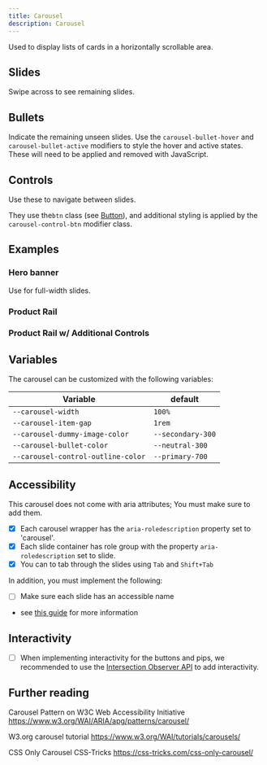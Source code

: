 ```yaml
---
title: Carousel
description: Carousel
---
```



Used to display lists of cards in a horizontally scrollable area.

## Slides

Swipe across to see remaining slides.

<ShowComponent filePath="./src/components/carousel/BasicCarousel.html">
  <BasicCarousel />
</ShowComponent>

## Bullets

Indicate the remaining unseen slides. Use the `carousel-bullet-hover` and `carousel-bullet-active` modifiers to style the hover and active states. These will need to be applied and removed with JavaScript.

<ShowComponent filePath="./src/components/carousel/CarouselBullets.html">
  <Bullets />
</ShowComponent>

## Controls

Use these to navigate between slides.

<ShowComponent filePath="./src/components/carousel/CarouselControls.html">
  <CarouselControls />
</ShowComponent>

They use the`btn` class (see [Button](/components/button/)), and additional styling is applied by the `carousel-control-btn` modifier class.

## Examples

### Hero banner

Use for full-width slides.

<ShowComponent filePath="./src/components/carousel/CarouselBanner.html">
  <CarouselBanner />
</ShowComponent>

### Product Rail

<ShowComponent filePath="./src/components/carousel/ProductRail_withBulletsAndControls.html">
  <ProductRail_withBulletsAndControls />
</ShowComponent>

### Product Rail w/ Additional Controls

<ShowComponent filePath="./src/components/carousel/ProductRail_withBulletsAndControls.html">
  <ProductRail_Additional />
</ShowComponent>

## Variables

The carousel can be customized with the following variables:

| Variable                           | default           |
| ---------------------------------- | ----------------- |
| `--carousel-width`                 | `100%`            |
| `--carousel-item-gap`              | `1rem`            |
| `--carousel-dummy-image-color`     | `--secondary-300` |
| `--carousel-bullet-color`          | `--neutral-300`   |
| `--carousel-control-outline-color` | `--primary-700`   |

## Accessibility

This carousel does not come with aria attributes; You must make sure to add them.

- [x] Each carousel wrapper has the `aria-roledescription` property set to 'carousel'.
- [x] Each slide container has role group with the property `aria-roledescription` set to slide.
- [x] You can to tab through the slides using `Tab` and `Shift+Tab`

In addition, you must implement the following:

- [ ] Make sure each slide has an accessible name

- see [this guide](https://www.w3.org/WAI/ARIA/apg/patterns/carousel/#wai-ariaroles,states,andproperties) for more information

## Interactivity

- [ ] When implementing interactivity for the buttons and pips, we recommended to use the [Intersection Observer API](https://developer.mozilla.org/en-US/docs/Web/API/Intersection_Observer_API) to add interactivity.

## Further reading

Carousel Pattern on W3C Web Accessibility Initiative
https://www.w3.org/WAI/ARIA/apg/patterns/carousel/

W3.org carousel tutorial
https://www.w3.org/WAI/tutorials/carousels/

CSS Only Carousel CSS-Tricks
https://css-tricks.com/css-only-carousel/
